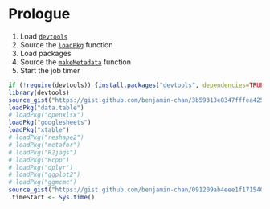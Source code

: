 # Prologue

1. Load [`devtools`](https://github.com/hadley/devtools)
1. Source the [`loadPkg`](https://gist.github.com/benjamin-chan/3b59313e8347fffea425) function
1. Load packages
1. Source the [`makeMetadata`](https://gist.github.com/benjamin-chan/091209ab4eee1f171540) function
1. Start the job timer

```r
if (!require(devtools)) {install.packages("devtools", dependencies=TRUE)}
library(devtools)
source_gist("https://gist.github.com/benjamin-chan/3b59313e8347fffea425")
loadPkg("data.table")
# loadPkg("openxlsx")
loadPkg("googlesheets")
loadPkg("xtable")
# loadPkg("reshape2")
# loadPkg("metafor")
# loadPkg("R2jags")
# loadPkg("Rcpp")
# loadPkg("dplyr")
# loadPkg("ggplot2")
# loadPkg("ggmcmc")
source_gist("https://gist.github.com/benjamin-chan/091209ab4eee1f171540")
.timeStart <- Sys.time()
```
